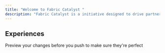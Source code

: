 ```yaml
---
title: "Welcome to Fabric Catalyst "
description: "Fabric Catalyst is a initiative designed to drive partner adoption and innovation trought Microsoft Fabric, a unified platform for data and analytics. The initiative empowers Microsoft partners to build high-impact, scalable data and AI solutions by providing a structured framework, best practices, and playbooks for various data capabilities."
---
```


## Experiences

<CardGroup cols={2}>
  <Card title="Real Time Intelligence" img="docs/images/real_time_dashboard_20_item.png" href="https://mintlify.com/docs/development">
    Preview your changes before you push to make sure they're perfect
  </Card>

  <Card title="Card" icon="sparkles" />

  <Card title="Card" icon="sparkles" />

  <Card title="Card" icon="sparkles" />

  <Card title="Card" icon="sparkles" />
</CardGroup>

##